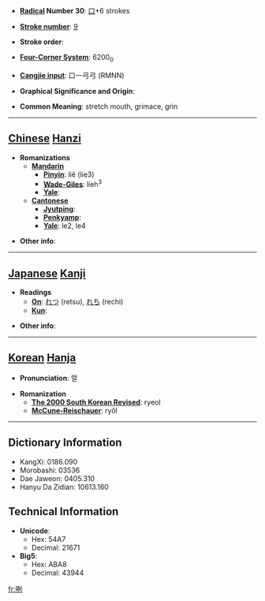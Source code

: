 * '''[[Wiktionary:Chinese radical index| Radical]] Number 30''': [[Wiktionary:Chinese radical index 口|口]]+6 strokes

* '''[[Wiktionary:Chinese total strokes index|Stroke number]]''': [[Wiktionary:Chinese total strokes index 9|9]]

* '''Stroke order''': 

* '''[[Wiktionary:Chinese four corner index|Four-Corner System]]''': 6200<sub>0</sub>

* '''[[Wiktionary:Chinese Cangjie index|Cangjie input]]''': 口一弓弓 (RMNN)

* '''Graphical Significance and Origin''': 

* '''Common Meaning''': stretch mouth, grimace, grin

----

== [[Chinese]] [[Hanzi]] ==

* '''Romanizations'''
** '''[[Mandarin]]'''
*** '''[[Pinyin]]''': liě (lie3)
*** '''[[Wade-Giles]]''': lieh<sup>3</sup>
*** '''[[Yale]]''': 
** '''[[Cantonese]]'''
*** '''[[Jyutping]]''':
*** '''[[Penkyamp]]''': 
*** '''[[Yale]]''': le2, le4

* '''Other info''': 

----

== [[Japanese]] [[Kanji]] ==

* '''Readings'''
** '''[[On]]''': [[れつ]] (retsu), [[れち]] (rechi)
** '''[[Kun]]''': 

* '''Other info''':  

----

== [[Korean]] [[Hanja]] ==

* '''Pronunciation''': 렬

* '''Romanization'''
** '''[[The 2000 South Korean Revised Romanization|The 2000 South Korean Revised]]''': ryeol
** '''[[McCune-Reischauer]]''': ryŏl

----

== Dictionary Information ==

* KangXi: 0186.090
* Morobashi: 03536
* Dae Jaweon: 0405.310
* Hanyu Da Zidian: 10613.160

== Technical Information ==

* '''Unicode''':
** Hex: 54A7
** Decimal: 21671
* '''Big5''':
** Hex: ABA8
** Decimal: 43944

[[fr:咧]]